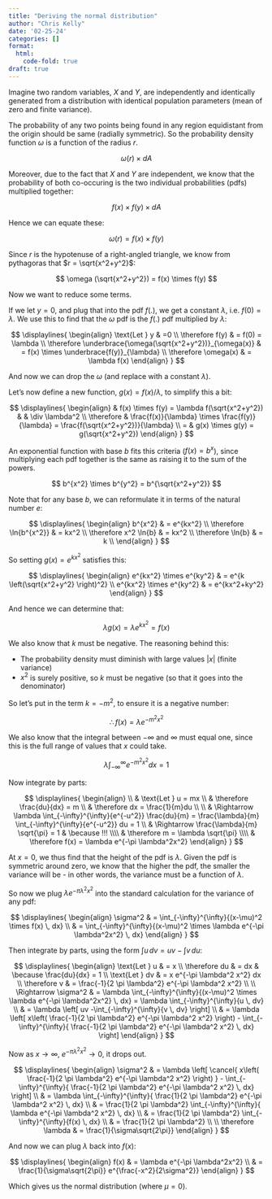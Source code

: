 ```yaml
---
title: "Deriving the normal distribution"
author: "Chris Kelly"
date: '02-25-24'
categories: []
format:
  html:
    code-fold: true
draft: true
---
```


Imagine two random variables, $X$ and $Y$, are independently and identically generated from a distribution with identical population parameters (mean of zero and finite variance).

The probability of any two points being found in any region equidistant from the origin should be same (radially symmetric). So the probability density function $\omega$ is a function of the radius $r$.

$$
\omega (r) \times dA
$$

Moreover, due to the fact that $X$ and $Y$ are independent, we know that the probability of both co-occuring is the two individual probabilities (pdfs) multiplied together:

$$
f(x) \times f(y) \times dA
$$

Hence we can equate these:

$$
\omega (r) = f(x) \times f(y)
$$

Since $r$ is the hypotenuse of a right-angled triangle, we know from pythagoras that $r = \sqrt{x^2+y^2}$:

$$
\omega (\sqrt{x^2+y^2}) = f(x) \times f(y)
$$

Now we want to reduce some terms. 

If we let $y=0$, and plug that into the pdf $f(.)$, we get a constant $\lambda$, i.e. $f(0) = \lambda$. We use this to find that the $\omega$ pdf is the $f(.)$ pdf multiplied by $\lambda$:

$$
\displaylines{
\begin{align}
\text{Let } y & =0 \\ 
\therefore f(y) & = f(0) = \lambda \\
\therefore \underbrace{\omega(\sqrt{x^2+y^2})}_{\omega(x)} & = f(x) \times 
\underbrace{f(y)}_{\lambda} \\
\therefore \omega(x) & = \lambda f(x)
\end{align}
}
$$

And now we can drop the $\omega$ (and replace with a constant $\lambda$).

Let's now define a new function, $g(x) = f(x)/\lambda$, to simplify this a bit:

$$
\displaylines{
\begin{align}
& f(x) \times f(y) = \lambda f(\sqrt{x^2+y^2}) & & \div \lambda^2
\\
\therefore & 
\frac{f(x)}{\lambda} \times
\frac{f(y)}{\lambda} =  \frac{f(\sqrt{x^2+y^2})}{\lambda} \\
= & g(x) \times g(y) = g(\sqrt{x^2+y^2})
\end{align}
}
$$

An exponential function with base $b$ fits this criteria ($f(x) = b^x$), since multiplying each pdf together is the same as raising it to the sum of the powers.

$$
b^{x^2} \times b^{y^2} = b^{\sqrt{x^2+y^2}}
$$

Note that for any base $b$, we can reformulate it in terms of the natural number $e$:

$$
\displaylines{
\begin{align}
b^{x^2} & = e^{kx^2} \\
\therefore \ln{b^{x^2}} & = kx^2 \\
\therefore x^2 \ln{b} & = kx^2 \\
\therefore \ln{b} & = k \\
\end{align}
}
$$

So setting $g(x) = e^{kx^2}$ satisfies this:

$$
\displaylines{
\begin{align}
e^{kx^2} \times 
e^{ky^2} & = 
e^{k \left(\sqrt{x^2+y^2} \right)^2} 
\\
e^{kx^2} \times 
e^{ky^2} & = 
e^{kx^2+ky^2}
\end{align}
}
$$

And hence we can determine that:

$$
\lambda g(x) = \lambda e^{kx^2} = f(x)
$$

We also know that $k$ must be negative. The reasoning behind this:

  * The probability density must diminish with large values $|x|$ (finite variance)
  * $x^2$ is surely positive, so $k$ must be negative (so that it goes into the denominator)

So let's put in the term $k=-m^2$, to ensure it is a negative number:

$$
\therefore f(x) = \lambda e^{-m^2x^2}
$$

We also know that the integral between $-\infty$ and $\infty$ must equal one, since this is the full range of values that $x$ could take.

$$
\lambda \int_{-\infty}^{\infty}{e^{-m^2x^2}}dx = 1
$$

Now integrate by parts:

$$
\displaylines{
\begin{align}
\\
& \text{Let } u = mx \\
& \therefore \frac{du}{dx} = m \\
& \therefore dx = \frac{1}{m}du \\ \\ 
& \Rightarrow 
\lambda \int_{-\infty}^{\infty}{e^{-u^2}} \frac{du}{m}
= \frac{\lambda}{m} \int_{-\infty}^{\infty}{e^{-u^2}} du
= 1 \\
& \Rightarrow 
\frac{\lambda}{m} \sqrt{\pi} = 1 & \because !!! 
\\\\
& \therefore m = \lambda \sqrt{\pi}
\\\\
& \therefore f(x) = \lambda e^{-\pi \lambda^2x^2}
\end{align}
}
$$

At $x=0$, we thus find that the height of the pdf is $\lambda$. Given the pdf is symmetric around zero, we know that the higher the pdf, the smaller the variance will be - in other words, the variance must be a function of $\lambda$.

So now we plug $\lambda e^{-\pi \lambda^2x^2}$ into the standard calculation for the variance of any pdf:

$$
\displaylines{
\begin{align}
\sigma^2 
& = \int_{-\infty}^{\infty}{(x-\mu)^2 \times f(x) \, dx} \\
& = \int_{-\infty}^{\infty}{(x-\mu)^2 \times \lambda e^{-\pi \lambda^2x^2} \, dx}
\end{align}
}
$$

Then integrate by parts, using the form $\int{u \, dv} = uv - \int{v \, du}$:

$$
\displaylines{
\begin{align}
\text{Let } u & = x \\
\therefore du & = dx  & \because \frac{du}{dx} = 1 \\
\text{Let } dv & = x e^{-\pi \lambda^2 x^2} dx \\
\therefore v & = \frac{-1}{2 \pi \lambda^2} e^{-\pi \lambda^2 x^2}
\\ \\
\Rightarrow 
\sigma^2 & = 
\lambda \int_{-\infty}^{\infty}{(x-\mu)^2 \times \lambda e^{-\pi \lambda^2x^2} \, dx} 
= \lambda 
\int_{-\infty}^{\infty}{u \, dv}
\\ & = \lambda \left[ uv -\int_{-\infty}^{\infty}{v \, dv} \right]
\\
& = \lambda \left[ x\left( 
  \frac{-1}{2 \pi \lambda^2} e^{-\pi \lambda^2 x^2}
  \right) - 
  \int_{-\infty}^{\infty}{
    \frac{-1}{2 \pi \lambda^2} e^{-\pi \lambda^2 x^2} 
    \, dx}
  \right]
\end{align}
}
$$

Now as $x \rightarrow \infty$, $e^{-\pi \lambda^2 x^2}\rightarrow 0$, it drops out.

$$
\displaylines{
\begin{align}
\sigma^2 
& = \lambda \left[ \cancel{ x\left( 
  \frac{-1}{2 \pi \lambda^2} e^{-\pi \lambda^2 x^2}
  \right) } - 
  \int_{-\infty}^{\infty}{
    \frac{-1}{2 \pi \lambda^2} e^{-\pi \lambda^2 x^2} 
    \, dx}
  \right]
\\ & = \lambda
  \int_{-\infty}^{\infty}{
    \frac{1}{2 \pi \lambda^2} e^{-\pi \lambda^2 x^2} 
    \, dx}
\\ & = \frac{1}{2 \pi \lambda^2}
  \int_{-\infty}^{\infty}{
    \lambda e^{-\pi \lambda^2 x^2} 
    \, dx}
\\ & = \frac{1}{2 \pi \lambda^2}
  \int_{-\infty}^{\infty}{f(x) \, dx}
\\ & = \frac{1}{2 \pi \lambda^2}    
\\
\\
\therefore \lambda & = \frac{1}{\sigma\sqrt{2\pi}}
\end{align}
}
$$

And now we can plug $\lambda$ back into $f(x)$:

$$
\displaylines{
\begin{align}
f(x) & = \lambda e^{-\pi \lambda^2x^2}
\\ & = \frac{1}{\sigma\sqrt{2\pi}} e^{\frac{-x^2}{2\sigma^2}}
\end{align}
}
$$

Which gives us the normal distribution (where $\mu=0$).